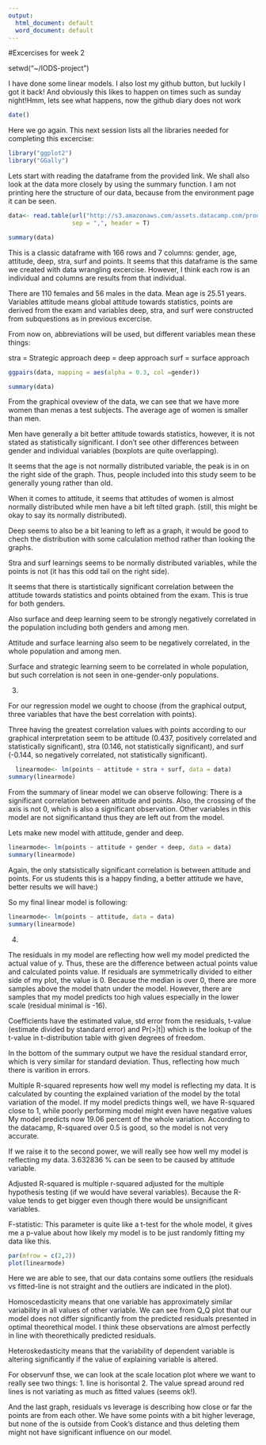 ```yaml
---
output:
  html_document: default
  word_document: default
---
```

#Excercises for week 2

setwd("~/IODS-project")

I have done some linear models. I also lost my github button, but luckily I got it back! And obviously this likes to happen on times such as sunday night!Hmm, lets see what happens, now the github diary does not work

```r
date()

```

Here we go again. This next session lists all the libraries needed for completing this excercise: 
```r
library("ggplot2")
library("GGally")
```



Lets start with reading the dataframe from the provided link. We shall also look at the data more closely by using the summary function. I am not printing here the structure of our data, because from the environment page it can be seen. 


```r
data<- read.table(url("http://s3.amazonaws.com/assets.datacamp.com/production/course_2218/datasets/learning2014.txt"), 
                  sep = ",", header = T)

summary(data)
```
This is a classic dataframe with 166 rows and 7 columns: gender, age, attitude, deep, stra, surf and points. It seems that this dataframe is the same we created with data wrangling excercise. However, I think each row is an individual and columns are results from that individual.

There are 110 females and 56 males in the data. Mean age is 25.51 years. 
Variables attitude means global attitude towards statistics, points are derived from the exam and variables deep, stra, and surf were constructed from subquestions as in previous excercise. 

From now on, abbreviations will be used, but different variables mean these things: 

stra = Strategic approach
deep = deep approach
surf = surface approach



```r
ggpairs(data, mapping = aes(alpha = 0.3, col =gender))

summary(data)
```
From the graphical oveview of the data, we can see that we have more women than menas a test subjects. The average age of women is smaller than men.  

Men have generally a bit better attitude towards statistics, however, it is not stated as statistically significant. I don't see other  differences between gender and individual variables (boxplots are quite overlapping). 

It seems that the age is not normally distributed variable, the peak is in on the right side of the graph. Thus, people included into this study seem to be generally young rather than old. 

When it comes to attitude, it seems that attitudes of women is almost normally distributed while men have a bit left tilted graph. (still, this might be okay to say its normally distributed). 

Deep seems to also be a bit leaning to left as a graph, it would be good to chech the distribution with some calculation method rather than looking the graphs. 

Stra and surf learnings seems to be normally distributed variables, while the points is not (it has this odd tail on the right side). 

It seems that there is startistically significant correlation between the attitude towards statistics and points obtained from the exam. This is true for both genders. 

Also surface and deep learning seem to be strongly negatively correlated in the population including both genders and among men. 

Attitude and surface learning also seem to be negatively correlated, in the whole population and among men. 

Surface and strategic learning seem to be correlated in whole population, but such correlation is not seen in one-gender-only populations. 


3. 

For our regression model we ought to choose (from the graphical output, three variables that have the best correlation with points).

Three having the greatest correlation values with points according to our graphical interpretation seem to be attitude (0.437, positively correlated and statistically significant), stra (0.146, not statistically significant), and surf (-0.144, so negatively correlated, not statistically significant).



```r
  linearmode<- lm(points ~ attitude + stra + surf, data = data)
summary(linearmode)
```

 From the summary of linear model we can observe following: There is a significant correlation between attitude and points. Also, the crossing of the axis is not 0, which is also a significant observation. Other variables in this model are not significantand thus they are left out from the model. 
 
 Lets make new model with attitude, gender and deep. 
```r
linearmode<- lm(points ~ attitude + gender + deep, data = data)
summary(linearmode)
```


Again, the only statsistically significant correlation is between attitude and points. For us students this is a happy finding, a  better attitude we have, better results we will have:)

So my final linear model is following: 
```r
linearmode<- lm(points ~ attitude, data = data)
summary(linearmode)
```

4. 

The residuals in my model are reflecting how well my model predicted the actual value of y. Thus, these are the difference between actual points value and calculated points value. If residuals are symmetrically divided to either side of my plot, the value is 0. Because the median is over 0, there are more samples above the model thatn under the model. However, there are samples that my model predicts too high values especially in the lower scale (residual minimal is -16).

Coefficients have the estimated value, std error from the residuals, t-value (estimate divided by standard error) and Pr(>|t|) which is the lookup of the t-value in t-distribution table with given degrees of freedom.

In the bottom of the summary output we have the residual standard error, which is very similar for standard deviation. Thus, reflecting how much there is varition in errors. 

Multiple R-squared represents how well my model is reflecting my data. It is calculated by counting the explained variation of the model by the total variation of the model. If my model predicts things well, we have R-squared close to 1, while poorly performing model might even have negative values My model predicts now 19.06 percent of the whole variation. According to the datacamp, R-squared over 0.5 is good, so the model is not very accurate. 


If we raise it to the second power, we will really see how well my model is reflecting my data. 3.632836 % can be seen to be caused by attitude variable.

Adjusted R-squared is multiple r-squared adjusted for the multiple hypothesis testing (if we would have several variables). Because the R-value tends to get bigger even though there would be unsignificant variables. 

F-statistic: This parameter is quite like a t-test for the whole model, it gives me a p-value about how likely my model is to be just randomly fitting my data like this. 



```r

par(mfrow = c(2,2))
plot(linearmode)
```

Here we are able to see, that our data contains some outliers (the residuals vs fitted-line is not straight and the outliers are indicated in the plot).

Homoscedasticity means that one variable has approximately similar variability in all values of other variable. We can see from Q_Q plot that  our model does not differ significantly from the predicted residuals presented in optimal theorethical model. I think these observations are almost perfectly in line with theorethically predicted residuals.

Heteroskedasticity means that the variability of dependent variable is altering significantly if the value of explaining variable is altered. 

For observunf thse, we can look at the scale location plot where we want to really see two things: 
1. line is horisontal
2. The value spread around red lines is not variating as much as fitted values (seems ok!). 

And the last graph, residuals vs leverage is describing how close or far the points are from each other. We have some points with a bit higher leverage, but none of the is outside from Cook's distance and thus deleting them might not have significant influence on our model. 


